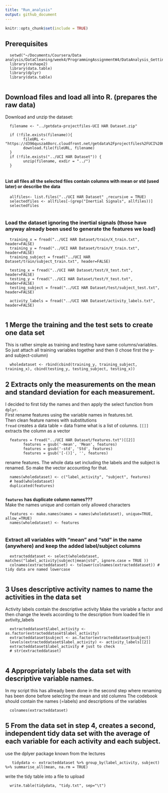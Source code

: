 ```yaml
---
title: "Run_analysis"
output: github_document
---
```


```r
knitr::opts_chunk$set(include = TRUE)
```


## Prerequisites

      setwd("~/Documents/Coursera/Data analysis/DataCleaning/week4/ProgrammingAssignmentW4/DataAnalysis_GettingAndCleaningData_W4Assignment")
      library(reshape2)
      library(data.table)
      library(dplyr)
      library(data.table)
      
## Download files and load all into R. (prepares the raw data)

Download and unzip the dataset:
      
      filename <- "../getdata-projectfiles-UCI HAR Dataset.zip"
      
      if (!file.exists(filename)){
            fileURL <- "https://d396qusza40orc.cloudfront.net/getdata%2Fprojectfiles%2FUCI%20HAR%20Dataset.zip"
            download.file(fileURL, filename)
      }  
      if (!file.exists("../UCI HAR Dataset")) { 
            unzip(filename, exdir = "../") 
      }
      
#### List all files all the selected files contain columns with mean or std (used later) or describe the data
      
      allfiles<- list.files("../UCI HAR Dataset" ,recursive = TRUE)
      selectedfiles <- allfiles[-(grep("Inertial Signals", allfiles))]
      selectedfiles
      
### Load the dataset ignoring the inertial signals (those have anyway already been used to generate the features we load)

      training_x = fread("../UCI HAR Dataset/train/X_train.txt", header=FALSE)
      training_y = fread("../UCI HAR Dataset/train/Y_train.txt", header=FALSE)
      training_subject = fread("../UCI HAR Dataset/train/subject_train.txt", header=FALSE)
      
      testing_x = fread("../UCI HAR Dataset/test/X_test.txt", header=FALSE)
      testing_y = fread("../UCI HAR Dataset/test/Y_test.txt", header=FALSE)
      testing_subject = fread("../UCI HAR Dataset/test/subject_test.txt", header=FALSE)
      
      activity_labels = fread("../UCI HAR Dataset/activity_labels.txt", header=FALSE) 
      
## 1 Merge the training and the test sets to create one data set
This is rather simple as training and testing have same columns/variables.
So just attach all training variables together and then (I chose first the y- and subject-column)

      wholedataset <- rbind(cbind(training_y, training_subject, training_x), cbind(testing_y, testing_subject, testing_x))

## 2 Extracts only the measurements on the mean and standard deviation for each measurement.

I decided to first tidy the names and then apply the select function from `dplyr`.  
First rename features using the variable names in features.txt.  
Then clean feature names with substitutions  
`fread` creates a data table = data frame what is a list of columns. `[[]]` extracts the column as a vector

      features = fread("../UCI HAR Dataset/features.txt")[[2]]
            features = gsub('-mean', 'Mean', features)
            features = gsub('-std', 'Std', features)
            features = gsub('[-()]', '', features)
rename features. The whole data set including the labels and the subject is renamed. So make the vector accounting for that.

      names(wholedataset) <- c("label_activity", "subject", features)
      # head(wholedataset)
      duplicated(features)
      
**`features` has duplicate column names???**   
Make the names unique and contain only allowed characters

      features <- make.names(names = names(wholedataset), unique=TRUE, allow_=TRUE)
      names(wholedataset) <- features
      
### Extract all variables with "mean" and "std" in the name (anywhere) and keep the added label/subject columns

      extracteddataset <- select(wholedataset, matches("label_activity|subject|mean|std", ignore.case = TRUE ))
      colnames(extracteddataset) <- tolower(colnames(extracteddataset)) # tidy data are named lowercase
      
## 3 Uses descriptive activity names to name the activities in the data set

Activity labels contain the descriptive activity
Make the variable a factor and then change the levels according to the description from loaded file in avtivity_labels

      extracteddataset$label_activity <- as.factor(extracteddataset$label_activity)
      extracteddataset$subject <- as.factor(extracteddataset$subject)
      levels(extracteddataset$label_activity) <- activity_labels[[2]]
      extracteddataset$label_activity # just to check
      # str(extracteddataset)
      
## 4 Appropriately labels the data set with descriptive variable names.
In my script this has allready been done in the second step where 
renaming has been done before selecting the mean and std columns
The codebook should contain the names (=labels) and descriptions of the variables

      colnames(extracteddataset)

## 5 From the data set in step 4, creates a second, independent tidy data set with the average of each variable for each activity and each subject.
use the dplyer package known from the lectures

       tidydata <- extracteddataset %>% group_by(label_activity, subject) %>% summarise_all(mean, na.rm = TRUE)

write the tidy table into a file to upload

      write.table(tidydata, "tidy.txt", sep="\t")
      